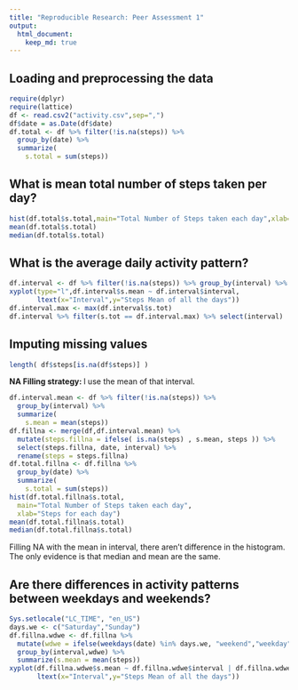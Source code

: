 ```yaml
---
title: "Reproducible Research: Peer Assessment 1"
output: 
  html_document:
    keep_md: true
---
```



## Loading and preprocessing the data
```r
require(dplyr)
require(lattice)
df <- read.csv2("activity.csv",sep=",")
df$date = as.Date(df$date)
df.total <- df %>% filter(!is.na(steps)) %>% 
  group_by(date) %>% 
  summarize(
    s.total = sum(steps))
```

## What is mean total number of steps taken per day?
```r
hist(df.total$s.total,main="Total Number of Steps taken each day",xlab="Steps for each day")
mean(df.total$s.total)
median(df.total$s.total)
```


## What is the average daily activity pattern?
```r
df.interval <- df %>% filter(!is.na(steps)) %>% group_by(interval) %>% summarize(s.mean = mean(steps),s.tot = sum(steps))
xyplot(type="l",df.interval$s.mean ~ df.interval$interval,
       ltext(x="Interval",y="Steps Mean of all the days"))
df.interval.max <- max(df.interval$s.tot)
df.interval %>% filter(s.tot == df.interval.max) %>% select(interval)
```




## Imputing missing values
```r
length( df$steps[is.na(df$steps)] )
```

**NA Filling strategy: ** I use the mean of that interval.

```r
df.interval.mean <- df %>% filter(!is.na(steps)) %>% 
  group_by(interval) %>% 
  summarize(
    s.mean = mean(steps))
df.fillna <- merge(df,df.interval.mean) %>% 
  mutate(steps.fillna = ifelse( is.na(steps) , s.mean, steps )) %>% 
  select(steps.fillna, date, interval) %>% 
  rename(steps = steps.fillna)
df.total.fillna <- df.fillna %>% 
  group_by(date) %>% 
  summarize(
    s.total = sum(steps))
hist(df.total.fillna$s.total,
  main="Total Number of Steps taken each day",
  xlab="Steps for each day")
mean(df.total.fillna$s.total)
median(df.total.fillna$s.total)
```

Filling NA with the mean in interval, there aren't difference in the histogram.
The only evidence is that median and mean are the same.

## Are there differences in activity patterns between weekdays and weekends?

```r
Sys.setlocale("LC_TIME", "en_US")
days.we <- c("Saturday","Sunday")
df.fillna.wdwe <- df.fillna %>% 
  mutate(wdwe = ifelse(weekdays(date) %in% days.we, "weekend","weekday")) %>% 
  group_by(interval,wdwe) %>% 
  summarize(s.mean = mean(steps)) 
xyplot(df.fillna.wdwe$s.mean ~ df.fillna.wdwe$interval | df.fillna.wdwe$wdwe, type="l",
       ltext(x="Interval",y="Steps Mean of all the days"))
```

